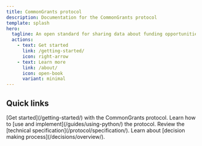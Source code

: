 ```yaml
---
title: CommonGrants protocol
description: Documentation for the CommonGrants protocol
template: splash
hero:
  tagline: An open standard for sharing data about funding opportunities, applications, and awards across the grant ecosystem
  actions:
    - text: Get started
      link: /getting-started/
      icon: right-arrow
    - text: Learn more
      link: /about/
      icon: open-book
      variant: minimal
---
```



## Quick links

<CardGrid stagger>
  <Card title="Get started" icon="rocket">
    [Get started](/getting-started/) with the
    CommonGrants protocol.
  </Card>
  <Card title="Read the guides" icon="open-book">
    Learn how to [use and
    implement](/guides/using-python/) the protocol.
  </Card>
  <Card title="Explore the spec" icon="document">
    Review the [technical
    specification](/protocol/specification/).
  </Card>
  <Card title="Follow our process" icon="setting">
    Learn about [decision making
    process](/decisions/overview/).
  </Card>
</CardGrid>
